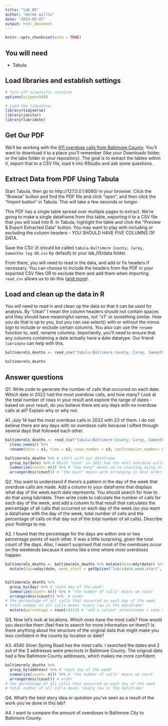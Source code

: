 ```yaml
---
title: "lab_05"
author: "derek willis"
date: "2023-03-07"
output: html_document
---
```


```r
knitr::opts_chunk$set(echo = TRUE)
```

## You will need

- Tabula

## Load libraries and establish settings

```r
# Turn off scientific notation
options(scipen=999)

# Load the tidyverse.
library(tidyverse)
library(janitor)
library(lubridate)
```

## Get Our PDF

We'll be working with the [911 overdose calls from Baltimore County](https://drive.google.com/file/d/1qkYuojGF_6WKFr5aNQxmewDzcKyOiJFr/view?usp=share_link). You'll want to download it to a place you'll remember (like your Downloads folder, or the labs folder in your repository). The goal is to extract the tables within it, export that to a CSV file, load it into RStudio and ask some questions.

## Extract Data from PDF Using Tabula

Start Tabula, then go to http://127.0.0.1:8080/ in your browser. Click the "Browse" button and find the PDF file and click "open", and then click the "Import button" in Tabula. This will take a few seconds or longer.

This PDF has a single table spread over multiple pages to extract. We're going to make a single dataframe from this table, exporting it to a CSV file that you will load into R. In Tabula, highlight the table and click the "Preview & Export Extracted Data" button. You may want to play with including or excluding the column headers - YOU SHOULD HAVE FIVE COLUMNS OF DATA.

Save the CSV (it should be called `tabula-Baltimore County; Carey, Samantha log OD.csv` by default) to your lab_05/data folder.

From there, you will need to read in the data, and add or fix headers if necessary. You can choose to include the headers from the PDF in your exported CSV files OR to exclude them and add them when importing. `read_csv` allows us to do this ([and more](https://readr.tidyverse.org/reference/read_delim.html)).

## Load and clean up the data in R

You will need to read in and clean up the data so that it can be used for analysis. By "clean" I mean the column headers should not contain spaces and they should have meaningful names, not "x1" or something similar. How you do that is up to you, but you can use select() with or without the minus sign to include or exclude certain columns. You also can use the `rename` function to, well, rename columns. Importantly, you'll need to ensure that any columns containing a date actually have a date datatype. Our friend `lubridate` can help with this.

```r
baltimoreCo_deaths <- read_csv("tabula-Baltimore County; Carey, Samantha log OD.csv") %>% clean_names

baltimoreCo_deaths
```

## Answer questions

Q1. Write code to generate the number of calls that occurred on each date. Which date in 2022 had the most overdose calls, and how many? Look at the total number of rows in your result and explore the range of dates - based on your result, do you believe there are any days with no overdose calls at all? Explain why or why not.

A1. July 14 had the most overdose calls in 2022 with 23 of them. I do not believe there are any days with no overdose calls because I sifted through several days that followed each other.

```r
baltimoreCo_deaths <- read_csv("tabula-Baltimore County; Carey, Samantha log OD.csv", col_names = FALSE) %>% 
  clean_names() %>%
  rename(date = x1, time = x2, case_number = x3, confirmation_number= x4, address = x5)

baltimoreCo_deaths %>% # start with our dataframe
  group_by(date) %>% # Which "date" in 2022 had the most overdose calls? group by our date column, and if you group_by, you also use summarize. "each date"
  summarize(count= n()) %>% # "how many" means we're counting using n()
  arrange(desc(count)) # "the most" means were arranging in desc order by what we count
```

Q2. You want to understand if there's a pattern in the day of the week that overdose calls are made. Add a column to your dataframe that displays what day of the week each date represents. You should search for how to do that using lubridate. Then write code to calculate the number of calls for each day of the week, and add a column to that result that calculates the percentage of all calls that occurred on each day of the week (so you want a dataframe with the day of the week, total number of calls and the percentage of calls on that day out of the total number of all calls). Describe your findings to me.

A2. I found that the percentage for the days are within one or two percentage points of each other. It was a little surprising, given the total count of the days. Also, I wasn't surprised that most of the overdoses occur on the weekends because it seems like a time where most overdoses happen.
```r
baltimoreCo_deaths <- baltimoreCo_deaths %>% mutate(date=mdy(date)) %>% 
  mutate(day=wday(date, week_start = getOption("lubridate.week.start", 1)) )


baltimoreCo_deaths %>% 
  group_by(day) %>% # "each day of the week"
  summarize(count= n()) %>% # "the number of calls" means we count
  arrange(desc(count)) %>%  # order
# the percentage of all calls that occurred on each day of the week
# total number of all calls means "every row in the dataframe"
  mutate(percentage = count/4112) # "add a column" mutate(name = some value)
```

Q3. Now let's look at locations. Which ones have the most calls? How would you describe them (feel free to search for more information on them)? Is there anything about the structure of the original data that might make you less confident in the counts by location or date?

A3. 4540 Silver Spring Road has the most calls. I searched the dates and 2 out of the 3 addresses were precincts in Baltimore County. The original data had a few Baltimore County addresses, which makes me more confident. 

```r
baltimoreCo_deaths %>% 
  group_by(address) %>% # "each day of the week"
  summarize(count= n()) %>% # "the number of calls" means we count
  arrange(desc(count)) # order
# the percentage of all calls that occurred on each day of the week
# total number of all calls means "every row in the dataframe"
```

Q4. What's the best story idea or question you've seen as a result of the work you've done in this lab?

A4. I want to compare the amount of overdoses in Baltimore City to Baltimore County.
